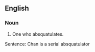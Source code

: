 ==English==

===Noun===
{{en-noun}}

# One who absquatulates.

Sentence: Chan is a serial absquatulator